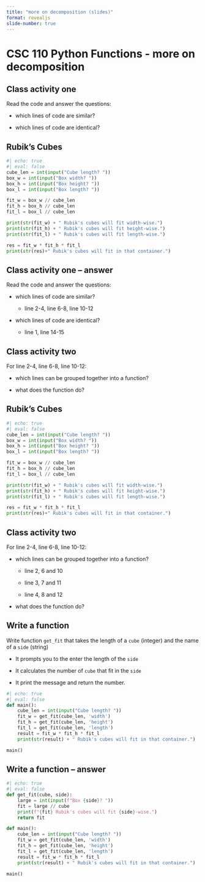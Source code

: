 ```yaml
---
title: "more on decomposition (slides)"
format: revealjs
slide-number: true
---
```


# CSC 110 Python Functions - more on decomposition

## Class activity one

Read the code and answer the questions:

-   which lines of code are similar?

-   which lines of code are identical?


## Rubik’s Cubes

```python
#| echo: true
#| eval: false
cube_len = int(input("Cube length? "))
box_w = int(input("Box width? "))
box_h = int(input("Box height? "))
box_l = int(input("Box length? "))

fit_w = box_w // cube_len
fit_h = box_h // cube_len
fit_l = box_l // cube_len

print(str(fit_w) + " Rubik's cubes will fit width-wise.")
print(str(fit_h) + " Rubik's cubes will fit height-wise.")
print(str(fit_l) + " Rubik's cubes will fit length-wise.")

res = fit_w * fit_h * fit_l
print(str(res)+" Rubik's cubes will fit in that container.")
```


## Class activity one -- answer

Read the code and answer the questions:

-   which lines of code are similar? 

    -   line 2-4, line 6-8, line 10-12

-   which lines of code are identical? 

    -   line 1, line 14-15
    
    
## Class activity two

For line 2-4, line 6-8, line 10-12:
    
-   which lines can be grouped together into a function?

-   what does the function do?

## Rubik’s Cubes

```python
#| echo: true
#| eval: false
cube_len = int(input("Cube length? "))
box_w = int(input("Box width? ")) 
box_h = int(input("Box height? "))
box_l = int(input("Box length? "))

fit_w = box_w // cube_len
fit_h = box_h // cube_len
fit_l = box_l // cube_len

print(str(fit_w) + " Rubik's cubes will fit width-wise.")
print(str(fit_h) + " Rubik's cubes will fit height-wise.")
print(str(fit_l) + " Rubik's cubes will fit length-wise.")

res = fit_w * fit_h * fit_l
print(str(res)+" Rubik's cubes will fit in that container.")
```

## Class activity two

For line 2-4, line 6-8, line 10-12:
    
-   which lines can be grouped together into a function?

    - line 2, 6 and 10
    
    - line 3, 7 and 11
    
    - line 4, 8 and 12

-   what does the function do?


## Write a function

Write function `get_fit` that takes the length of a `cube` (integer) and the name of a `side` (string)

-   It prompts you to the enter the length of the `side`

-   It calculates the number of `cube` that fit in the `side`

-   It print the message and return the number.

```python
#| echo: true
#| eval: false
def main():
    cube_len = int(input("Cube length? "))
    fit_w = get_fit(cube_len, 'width')
    fit_h = get_fit(cube_len, 'height')
    fit_l = get_fit(cube_len, 'length')
    result = fit_w * fit_h * fit_l
    print(str(result) + " Rubik's cubes will fit in that container.")

main()
```

## Write a function -- answer

```python
#| echo: true
#| eval: false
def get_fit(cube, side):
    large = int(input(f"Box {side}? "))
    fit = large // cube
    print(f"{fit} Rubik's cubes will fit {side}-wise.")
    return fit

def main():
    cube_len = int(input("Cube length? "))
    fit_w = get_fit(cube_len, 'width')
    fit_h = get_fit(cube_len, 'height')
    fit_l = get_fit(cube_len, 'length')
    result = fit_w * fit_h * fit_l
    print(str(result) + " Rubik's cubes will fit in that container.")

main()
```

